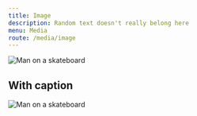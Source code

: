 ```yaml
---
title: Image
description: Random text doesn't really belong here
menu: Media
route: /media/image
---
```



<Image
  alt="Man on a skateboard"
  src="https://images.unsplash.com/photo-1520045892732-304bc3ac5d8e"
/>

<PropsTable component={Image} />

## With caption

<Image
  alt="Man on a skateboard"
  src="https://images.unsplash.com/photo-1520045892732-304bc3ac5d8e"
  caption="Image via Unsplash"
/>
